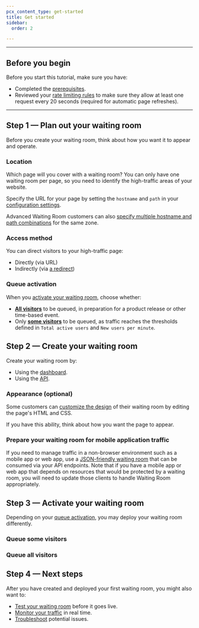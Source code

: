 ```yaml
---
pcx_content_type: get-started
title: Get started
sidebar:
  order: 2

---
```



***

## Before you begin

Before you start this tutorial, make sure you have:

* Completed the [prerequisites](/waiting-room/about/#prerequisites).
* Reviewed your [rate limiting rules](/waf/rate-limiting-rules/) to make sure they allow at least one request every 20 seconds (required for automatic page refreshes).

***

## Step 1 — Plan out your waiting room

Before you create your waiting room, think about how you want it to appear and operate.

### Location

Which page will you cover with a waiting room? You can only have one waiting room per page, so you need to identify the high-traffic areas of your website.

Specify the URL for your page by setting the `hostname` and `path` in your [configuration settings](/waiting-room/reference/configuration-settings/).

Advanced Waiting Room customers can also [specify multiple hostname and path combinations](/waiting-room/how-to/place-waiting-room/) for the same zone.

### Access method

You can direct visitors to your high-traffic page:

* Directly (via URL)
* Indirectly (via [a redirect](/rules/url-forwarding/bulk-redirects/))

### Queue activation

When you [activate your waiting room](#step-3--activate-your-waiting-room), choose whether:

* [**All visitors**](#queue-all-visitors) to be queued, in preparation for a product release or other time-based event.
* Only [**some visitors**](#queue-some-visitors) to be queued, as traffic reaches the thresholds defined in `Total active users` and `New users per minute`.

## Step 2 — Create your waiting room

Create your waiting room by:

* Using the [dashboard](/waiting-room/how-to/create-waiting-room/).
* Using the [API](/waiting-room/how-to/create-waiting-room/).

### Appearance (optional)

Some customers can [customize the design](/waiting-room/how-to/customize-waiting-room/) of their waiting room by editing the page's HTML and CSS.

If you have this ability, think about how you want the page to appear.

### Prepare your waiting room for mobile application traffic

If you need to manage traffic in a non-browser environment such as a mobile app or web app, use a [JSON-friendly waiting room](/waiting-room/how-to/json-response/) that can be consumed via your API endpoints. Note that if you have a mobile app or web app that depends on resources that would be protected by a waiting room, you will need to update those clients to handle Waiting Room appropriately.

## Step 3 — Activate your waiting room

Depending on your [queue activation](#queue-activation), you may deploy your waiting room differently.

### Queue some visitors

<Render file="queue-some" />

### Queue all visitors

<Render file="queue-all" />

## Step 4 — Next steps

After you have created and deployed your first waiting room, you might also want to:

* [Test your waiting room](/waiting-room/additional-options/test-waiting-room/) before it goes live.
* [Monitor your traffic](/waiting-room/how-to/monitor-waiting-room/) in real time.
* [Troubleshoot](/waiting-room/troubleshooting/) potential issues.
